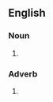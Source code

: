 ==English==

===Noun===
#{{alternative spelling of|tricorn}}

===Adverb===
#{{alternative spelling of|tricorn}}